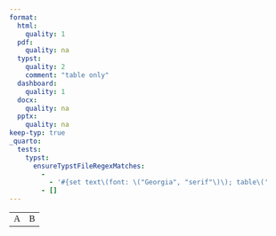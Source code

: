 ```yaml
---
format:
  html:
    quality: 1
  pdf:
    quality: na
  typst:
    quality: 2
    comment: "table only"
  dashboard:
    quality: 1
  docx:
    quality: na
  pptx:
    quality: na
keep-typ: true
_quarto:
  tests:
    typst:
      ensureTypstFileRegexMatches:
        -
          - '#{set text\(font: \("Georgia", "serif"\)\); table\('
        - []
---
```


```{=html}
<table style="font-family: Georgia, serif;">
    <tr><td>A</td><td>B</td></tr>
</table>
```

